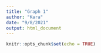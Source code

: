 ```yaml
---
title: "Graph 1"
author: "Kara"
date: "9/8/2021"
output: html_document
---
```


```r
knitr::opts_chunk$set(echo = TRUE)
```
